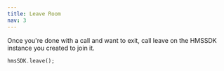 ```yaml
---
title: Leave Room
nav: 3
---
```


Once you're done with a call and want to exit, call leave on the HMSSDK instance you created to join it.

```dart
hmsSDK.leave();
```

